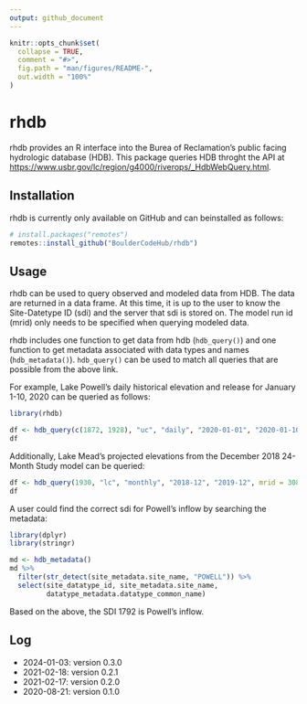 ```yaml
---
output: github_document
---
```


<!-- README.md is generated from README.Rmd. Please edit that file -->

```r
knitr::opts_chunk$set(
  collapse = TRUE,
  comment = "#>",
  fig.path = "man/figures/README-",
  out.width = "100%"
)
```
# rhdb

<!-- badges: start -->
<!-- badges: end -->

rhdb provides an R interface into the Burea of Reclamation's public facing hydrologic database (HDB). This package queries HDB throght the API at [https://www.usbr.gov/lc/region/g4000/riverops/_HdbWebQuery.html](https://www.usbr.gov/lc/region/g4000/riverops/_HdbWebQuery.html).

## Installation

rhdb is currently only available on GitHub and can beinstalled as follows:

``` r
# install.packages("remotes")
remotes::install_github("BoulderCodeHub/rhdb")
```

## Usage

rhdb can be used to query observed and modeled data from HDB. The data are returned in a data frame. At this time, it is up to the user to know the Site-Datetype ID (sdi) and the server that sdi is stored on. The model run id (mrid) only needs to be specified when querying modeled data.

rhdb includes one function to get data from hdb (`hdb_query()`) and one function to get metadata associated with data types and names (`hdb_metadata()`). `hdb_query()` can be used to match all queries that are possible from the above link. 

For example, Lake Powell's daily historical elevation and release for January 1-10, 2020 can be queried as follows:

```r
library(rhdb)

df <- hdb_query(c(1872, 1928), "uc", "daily", "2020-01-01", "2020-01-10")
df
```

Additionally, Lake Mead's projected elevations from the December 2018 24-Month Study model can be queried:

```r
df <- hdb_query(1930, "lc", "monthly", "2018-12", "2019-12", mrid = 3081)
df
```

A user could find the correct sdi for Powell's inflow by searching the metadata:

```r
library(dplyr)
library(stringr)

md <- hdb_metadata()
md %>%
  filter(str_detect(site_metadata.site_name, "POWELL")) %>%
  select(site_datatype_id, site_metadata.site_name, 
         datatype_metadata.datatype_common_name)

```

Based on the above, the SDI 1792 is Powell's inflow. 

## Log

* 2024-01-03: version 0.3.0
* 2021-02-18: version 0.2.1
* 2021-02-17: version 0.2.0
* 2020-08-21: version 0.1.0
